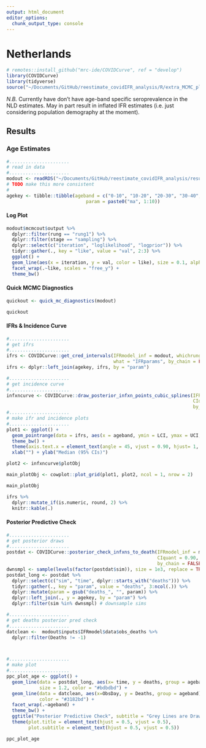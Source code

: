 ```yaml
---
output: html_document
editor_options: 
  chunk_output_type: console
---
```


# Netherlands
```r
# remotes::install_github("mrc-ide/COVIDCurve", ref = "develop")
library(COVIDCurve)
library(tidyverse)
source("~/Documents/GitHub/reestimate_covidIFR_analysis/R/extra_MCMC_plotting_functions.R")
```

_N.B._ Currently have don't have age-band specific seroprevalence in the NLD estimates. May in part result in inflated IFR estimates (i.e. just considering population demography at the moment).

## Results {.tabset}

### Age Estimates
```r
#...................... 
# read in data
#......................
modout <- readRDS("~/Documents/GitHub/reestimate_covidIFR_analysis/results/temp_slurm_worker_results/_rslurm_NLDfits/results_0.RDS")[[1]]
# TODO make this more consistent
# 
agekey <- tibble::tibble(ageband = c("0-10", "10-20", "20-30", "30-40", "40-50", "50-60", "60-70", "70-80", "80-90", "90-999"),
                             param = paste0("ma", 1:10))
```

#### Log Plot
```r
modout$mcmcout$output %>%
  dplyr::filter(rung == "rung1") %>%
  dplyr::filter(stage == "sampling") %>%
  dplyr::select(c("iteration", "loglikelihood", "logprior")) %>%
  tidyr::gather(., key = "like", value = "val", 2:3) %>%
  ggplot() +
  geom_line(aes(x = iteration, y = val, color = like), size = 0.1, alpha = 0.8) +
  facet_wrap(.~like, scales = "free_y") +
  theme_bw()

```

#### Quick MCMC Diagnostics
```r
quickout <- quick_mc_diagnostics(modout)
```
```r
quickout
```

#### IFRs & Incidence Curve

```r
#...................... 
# get ifrs 
#......................
ifrs <- COVIDCurve::get_cred_intervals(IFRmodel_inf = modout, whichrung = paste0("rung", 1),
                                       what = "IFRparams", by_chain = FALSE)
ifrs <- dplyr::left_join(agekey, ifrs, by = "param")

#...................... 
# get incidence curve
#......................
infxncurve <- COVIDCurve::draw_posterior_infxn_points_cubic_splines(IFRmodel_inf = modout,
                                                                    CIquant = 0.90,
                                                                    by_chain = FALSE)
#...................... 
# make ifr and incidence plots
#......................
plot1 <- ggplot() +
  geom_pointrange(data = ifrs, aes(x = ageband, ymin = LCI, ymax = UCI, y = median), color = "#252525") +
  theme_bw() +
  theme(axis.text.x = element_text(angle = 45, vjust = 0.90, hjust= 1, face = "bold")) +
  xlab("") + ylab("Median (95% CIs)")

plot2 <- infxncurve$plotObj

main_plotObj <- cowplot::plot_grid(plot1, plot2, ncol = 1, nrow = 2)

```

```r
main_plotObj
```

```r
ifrs %>% 
  dplyr::mutate_if(is.numeric, round, 2) %>% 
  knitr::kable(.)

```


#### Posterior Predictive Check
```r
#...................... 
# get posterior draws
#......................
postdat <- COVIDCurve::posterior_check_infxns_to_death(IFRmodel_inf = modout,
                                                       CIquant = 0.90,
                                                       by_chain = FALSE)
dwnsmpl <- sample(levels(factor(postdat$sim)), size = 1e3, replace = TRUE) # downsample sims, replace = TRUE just for debug
postdat_long <- postdat %>%
  dplyr::select(c("sim", "time", dplyr::starts_with("deaths"))) %>%
  tidyr::gather(., key = "param", value = "deaths", 3:ncol(.)) %>%
  dplyr::mutate(param = gsub("deaths_", "", param)) %>% 
  dplyr::left_join(., y = agekey, by = "param") %>%
  dplyr::filter(sim %in% dwnsmpl) # downsample sims

#......................
# get deaths posterior pred check
#......................
datclean <-  modout$inputs$IFRmodel$data$obs_deaths %>%
  dplyr::filter(Deaths != -1)



#...................... 
# make plot
#......................
ppc_plot_age <- ggplot() +
  geom_line(data = postdat_long, aes(x= time, y = deaths, group = ageband), 
            size = 1.2, color = "#bdbdbd") +
  geom_line(data = datclean, aes(x=ObsDay, y = Deaths, group = ageband), 
            color = "#3182bd") +
  facet_wrap(.~ageband) +
  theme_bw() +
  ggtitle("Posterior Predictive Check", subtitle = "Grey Lines are Draws from Posterior, Blue Line is Observed Data (from ECDC)") +
  theme(plot.title = element_text(hjust = 0.5, vjust = 0.5),
        plot.subtitle = element_text(hjust = 0.5, vjust = 0.5))

```

```r
ppc_plot_age
```

<!-- ### Regional Estimates -->
<!-- ```{r} -->
<!-- #......................  -->
<!-- # read in data -->
<!-- #...................... -->
<!-- modout <- readRDS("~/Documents/GitHub/reestimate_covidIFR_analysis/results/temp_slurm_worker_results/_rslurm_ESPregion/results_0.RDS")[[1]] -->
<!-- rgnkey <- readRDS("~/Documents/GitHub/reestimate_covidIFR_analysis/data/derived/ESP/ESP_rgn_key.RDS") %>%  -->
<!--   dplyr::rename(param = name, -->
<!--                 region = rgn) -->
<!-- ``` -->

<!-- #### Log Plot -->
<!-- ```{r, results='asis', fig.width=8, fig.height=3} -->
<!-- modout$mcmcout$output %>% -->
<!--   dplyr::filter(rung == "rung1") %>% -->
<!--   dplyr::filter(stage == "sampling") %>% -->
<!--   dplyr::select(c("iteration", "loglikelihood", "logprior")) %>% -->
<!--   tidyr::gather(., key = "like", value = "val", 2:3) %>% -->
<!--   ggplot() + -->
<!--   geom_line(aes(x = iteration, y = val, color = like), size = 0.1, alpha = 0.8) + -->
<!--   facet_wrap(.~like, scales = "free_y") + -->
<!--   theme_bw() -->

<!-- ``` -->

<!-- #### IFRs & Incidence Curve -->

<!-- ```{r} -->
<!-- #......................  -->
<!-- # get ifrs  -->
<!-- #...................... -->
<!-- ifrs <- COVIDCurve::get_cred_intervals(IFRmodel_inf = modout, whichrung = paste0("rung", 1), -->
<!--                                        what = "IFRparams", by_chain = FALSE) -->
<!-- ifrs <- dplyr::left_join(rgnkey, ifrs, by = "param") -->

<!-- #......................  -->
<!-- # get incidence curve -->
<!-- #...................... -->
<!-- infxncurve <- COVIDCurve::draw_posterior_infxn_points_cubic_splines(IFRmodel_inf = modout, -->
<!--                                                                     CIquant = 0.90, -->
<!--                                                                     by_chain = FALSE) -->
<!-- #......................  -->
<!-- # make ifr and incidence plots -->
<!-- #...................... -->
<!-- plot1 <- ggplot() + -->
<!--   geom_pointrange(data = ifrs, aes(x = region, ymin = LCI, ymax = UCI, y = median), color = "#252525") + -->
<!--   theme_bw() + -->
<!--   theme(axis.text.x = element_text(angle = 45, vjust = 0.90, hjust= 1, face = "bold")) + -->
<!--   xlab("") + ylab("Median (95% CIs)") -->

<!-- plot2 <- infxncurve$plotObj -->

<!-- main_plotObj <- cowplot::plot_grid(plot1, plot2, ncol = 1, nrow = 2) -->

<!-- ``` -->

<!-- ```{r, results='asis', fig.width=8, fig.height=6} -->
<!-- main_plotObj -->
<!-- ``` -->

<!-- ```{r, results='asis', fig.width=8, fig.height=6} -->
<!-- ifrs %>%  -->
<!--   dplyr::mutate_if(is.numeric, round, 2) %>%  -->
<!--   knitr::kable(.) -->

<!-- ``` -->



<!-- #### Posterior Predictive Check -->
<!-- ```{r} -->
<!-- #......................  -->
<!-- # get posterior draws -->
<!-- #...................... -->
<!-- postdat <- COVIDCurve::posterior_check_infxns_to_death(IFRmodel_inf = modout, -->
<!--                                                        CIquant = 0.90, -->
<!--                                                        by_chain = FALSE) -->
<!-- dwnsmpl <- sample(levels(factor(postdat$sim)), size = 1e3, replace = TRUE) # downsample sims, replace = TRUE just for debug -->
<!-- postdat_long <- postdat %>% -->
<!--   dplyr::select(c("sim", "time", dplyr::starts_with("deaths"))) %>% -->
<!--   tidyr::gather(., key = "param", value = "deaths", 3:ncol(.)) %>% -->
<!--   dplyr::mutate(param = gsub("deaths_", "", param)) %>%  -->
<!--   dplyr::left_join(., y = rgnkey, by = "param") %>% -->
<!--   dplyr::filter(sim %in% dwnsmpl) # downsample sims -->

<!-- #...................... -->
<!-- # get deaths posterior pred check -->
<!-- #...................... -->
<!-- datclean <-  modout$inputs$IFRmodel$data$obs_deaths %>% -->
<!--   dplyr::filter(Deaths != -1) -->

<!-- #......................  -->
<!-- # make plot -->
<!-- #...................... -->
<!-- ppc_plot_rgn <- ggplot() + -->
<!--   geom_line(data = postdat_long, aes(x= time, y = deaths, group = region),  -->
<!--             size = 1.2, color = "#bdbdbd") + -->
<!--   geom_line(data = datclean, aes(x=ObsDay, y = Deaths, group = region),  -->
<!--             color = "#3182bd") + -->
<!--   facet_wrap(.~region) + -->
<!--   theme_bw() + -->
<!--   ggtitle("Posterior Predictive Check", subtitle = "Grey Lines are Draws from Posterior, Blue Line is Observed Data (from ECDC)") + -->
<!--   theme(plot.title = element_text(hjust = 0.5, vjust = 0.5), -->
<!--         plot.subtitle = element_text(hjust = 0.5, vjust = 0.5)) -->

<!-- ``` -->


<!-- ```{r, results='asis', fig.width=8, fig.height=6} -->
<!-- ppc_plot_rgn -->
<!-- ``` -->


## {-}
